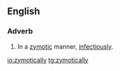 ==English==

===Adverb===
{{en-adv|-}}

# {{label|en|pathology|obsolete}} In a [[zymotic]] manner, [[infectiously]].

[[io:zymotically]]
[[tg:zymotically]]